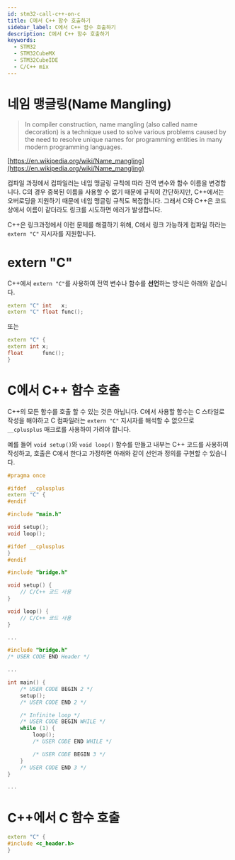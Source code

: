 ```yaml
---
id: stm32-call-c++-on-c
title: C에서 C++ 함수 호출하기
sidebar_label: C에서 C++ 함수 호출하기
description: C에서 C++ 함수 호출하기
keywords:
  - STM32
  - STM32CubeMX
  - STM32CubeIDE
  - C/C++ mix
---
```


# 네임 맹글링(Name Mangling)

> In compiler construction, name mangling (also called name decoration) is a technique used to solve various problems caused by the need to resolve unique names for programming entities in many modern programming languages.

[https://en.wikipedia.org/wiki/Name_mangling](https://en.wikipedia.org/wiki/Name_mangling)

컴파일 과정에서 컴파일러는 네임 맹글링 규칙에 따라 전역 변수와 함수 이름을 변경합니다. C의 경우 중복된 이름을 사용할 수 없기 때문에 규칙이 간단하지만, C++에서는 오버로딩을 지원하기 때문에 네임 맹글링 규칙도 복잡합니다. 그래서 C와 C++은 코드상에서 이름이 같더라도 링크를 시도하면 에러가 발생합니다.

C++은 링크과정에서 이런 문제를 해결하기 위해, C에서 링크 가능하게 컴파일 하라는 `extern "C"` 지시자를 지원합니다.

# extern "C"

C++에서 `extern "C"`를 사용하여 전역 변수나 함수를 **선언**하는 방식은 아래와 같습니다.

```cpp
extern "C" int   x;
extern "C" float func();
```

또는

```cpp
extern "C" {
extern int x;
float      func();
}
```

# C에서 C++ 함수 호출

C++의 모든 함수를 호출 할 수 있는 것은 아닙니다. C에서 사용할 함수는 C 스타일로 작성을 해야하고 C 컴파일러는 `extern "C"` 지시자를 해석할 수 없으므로 `__cplusplus` 매크로를 사용하여 가려야 합니다.

예를 들어 `void setup()`와 `void loop()` 함수를 만들고 내부는 C++ 코드를 사용하여 작성하고, 호출은 C에서 한다고 가정하면 아래와 같이 선언과 정의를 구현할 수 있습니다.

```cpp title="bridge.h"
#pragma once

#ifdef __cplusplus
extern "C" {
#endif

#include "main.h"

void setup();
void loop();

#ifdef __cplusplus
}
#endif
```

```cpp title="bridge.cpp"
#include "bridge.h"

void setup() {
    // C/C++ 코드 사용
}

void loop() {
    // C/C++ 코드 사용
}
```

```c title="main.c"
...

#include "bridge.h"
/* USER CODE END Header */

...

int main() {
    /* USER CODE BEGIN 2 */
    setup();
    /* USER CODE END 2 */

    /* Infinite loop */
    /* USER CODE BEGIN WHILE */
    while (1) {
        loop();
        /* USER CODE END WHILE */

        /* USER CODE BEGIN 3 */
    }
    /* USER CODE END 3 */
}

...
```

# C++에서 C 함수 호출

```cpp title="main.cpp"
extern "C" {
#include <c_header.h>
}
```
